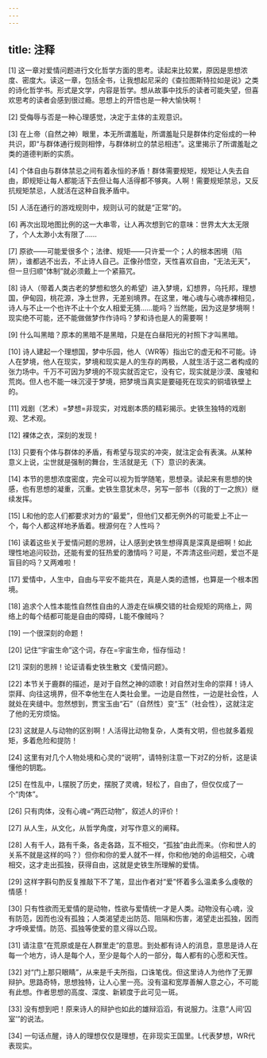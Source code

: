 ```yaml
---
---
---
```

title: 注释
---





[1] 这一章对爱情问题进行文化哲学方面的思考。读起来比较累，原因是思想浓度、密度大。读这一章，包括全书，让我想起尼采的《查拉图斯特拉如是说》之类的诗化哲学书。形式是文学，内容是哲学。想从故事中找乐的读者可能失望，但喜欢思考的读者会感到很过瘾。思想上的开悟也是一种大愉快啊！

[2] 受侮辱与否是一种心理感觉，决定于主体的主观意识。

[3] 在上帝（自然之神）眼里，本无所谓羞耻，所谓羞耻只是群体约定俗成的一种共识，即“与群体通行规则相悖，与群体树立的禁忌相违”。这里揭示了所谓羞耻之类的道德判断的实质。

[4] 个体自由与群体禁忌之间有着永恒的矛盾！群体需要规矩，规矩让人失去自由，即规矩让每人都能活下去但让每人活得都不够爽。人啊！需要规矩禁忌，又反抗规矩禁忌，人就活在这种自我矛盾中。

[5] 人活在通行的游戏规则中，规则认可的就是“正常”的。

[6] 再次出现地图比例的这一大串零，让人再次想到它的意味：世界太大太无限了，个人太渺小太有限了……

[7] 原欲——可能爱很多个；法律、规矩——只许爱一个；人的根本困境（陷阱），谁都逃不出去，不止诗人自己。正像孙悟空，天性喜欢自由，“无法无天”，但一旦归顺“体制”就必须戴上一个紧箍咒。

[8] 诗人（带着人类古老的梦想和悠久的希望）进入梦境，幻想界，乌托邦，理想国，伊甸园，桃花源，净土世界，无差别境界。在这里，唯心魂与心魂赤裸相见，诗人与不止一个也许不止十个女人相爱无猜……能吗？当然能，因为这是梦境啊！现实绝不可能，还不能做做梦作作诗吗？梦和诗也是人的需要啊！

[9] 什么叫黑暗？原本的黑暗不是黑暗，只是在白昼阳光的衬照下才叫黑暗。

[10] 诗人建起一个理想国，梦中乐园，他人（WR等）指出它的虚无和不可能。诗人在梦境，他人在现实，梦境和现实是人的生存的两极，人就生活于这二者构成的张力场中。千万不可因为梦境的不现实就否定它，没有它，现实就是沙漠、废墟和荒岗。但人也不能一味沉浸于梦境，把梦境当真实是要碰死在现实的铜墙铁壁上的。

[11] 戏剧（艺术）=梦想=非现实，对戏剧本质的精彩揭示。史铁生独特的戏剧观、艺术观。

[12] 裸体之衣，深刻的发现！

[13] 只要有个体与群体的矛盾，有希望与现实的冲突，就注定会有表演。从某种意义上说，尘世就是强制的舞台，生活就是无（下）意识的表演。

[14] 本节的思想浓度密度，完全可以视为哲学随笔，思想录。读起来有思想的快感，也有思想的凝重，沉重。史铁生意犹未尽，另写一部书（《我的丁一之旅》）继续发挥。

[15] L和他的恋人们都要求对方的“最爱”，但他们又都无例外的可能爱上不止一个，每个人都这样地矛盾着。根源何在？人性吗？

[16] 读着这些关于爱情问题的思辨，让人感到史铁生想得真是深真是细啊！如此理性地追问较劲，还能有爱的狂热爱的激情吗？可是，不弄清这些问题，爱岂不是盲目的吗？又两难啦！

[17] 爱情中，人生中，自由与平安不能共在，真是人类的遗憾，也算是一个根本困境。

[18] 追求个人性本能性自然性自由的人游走在纵横交错的社会规矩的网络上，网络上的每个结都可能是自由的障碍，L能不像贼吗？

[19] 一个很深刻的命题！

[20] 记住“宇宙生命”这个词，存在=宇宙生命，恒存恒动！

[21] 深刻的思辨！论证请看史铁生散文《爱情问题》。

[22] 本节关于鹿群的描述，是对于自然之神的颂歌！对自然对生命的崇拜！诗人崇拜、向往这境界，但不幸他生在人类社会里。一边是自然性，一边是社会性，人就处在夹缝中。忽然想到，贾宝玉由“石”（自然性）变“玉”（社会性），这就注定了他的无穷烦恼。

[23] 这就是人与动物的区别啊！人活得比动物复杂，人类有文明，但也就多着规矩，多着危险和提防！

[24] 这里有对几个人物处境和心灵的“说明”，请特别注意一下对Z的分析，这是读懂他的钥匙。

[25] 在性乱中，L摆脱了历史，摆脱了灵魂，轻松了，自由了，但仅仅成了一个“肉体”。

[26] 只有肉体，没有心魂=“两匹动物”，叙述人的评价！

[27] 从人生，从文化，从哲学角度，对写作意义的阐释。

[28] 人有千人，路有千条，各走各路，互不相交，“孤独”由此而来。（你和世人的关系不就是这样的吗？）但你和你的爱人就不一样，你和他/她的命运相交，心魂相交，这才走出孤独，获得自由，这就是史铁生所理解的爱情。

[29] 这样字斟句酌反复推敲下不了笔，显出作者对“爱”怀着多么温柔多么虔敬的情感！

[30] 只有性欲而无爱情的是动物，性欲与爱情统一才是人类。动物没有心魂，没有防范，因而也没有孤独；人类渴望走出防范、阻隔和伤害，渴望走出孤独，因而才呼唤爱情。防范、孤独等使爱的意义得以凸现。

[31] 请注意“在荒原或是在人群里走”的意思。到处都有诗人的消息，意思是诗人在每一个地方，诗人是每个人，至少是每个人的一部分，每人都有的心愿和天性。

[32] 对“门上那只眼睛”，从来是千夫所指，口诛笔伐。但这里诗人为他作了无罪辩护。思路奇特，思想独特，让人心里一亮。没有温和宽厚善解人意之心，不可能有此想。作者思想的高度、深度、新颖度于此可见一斑。

[33] 没有想到吧！原来诗人的辩护也如此的雄辩滔滔，有说服力。注意“人间‘囚室’”的说法。

[34] 一句话点醒，诗人的理想仅仅是理想，在非现实王国里。L代表梦想，WR代表现实。
